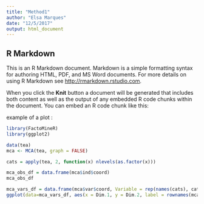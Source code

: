 ```yaml
---
title: "Method1"
author: "Elsa Marques"
date: "12/5/2017"
output: html_document
---
```


## R Markdown

This is an R Markdown document. Markdown is a simple formatting syntax for authoring HTML, PDF, and MS Word documents. For more details on using R Markdown see <http://rmarkdown.rstudio.com>.

When you click the **Knit** button a document will be generated that includes both content as well as the output of any embedded R code chunks within the document. You can embed an R code chunk like this:

example of a plot : 
```r
library(FactoMineR)
library(ggplot2)

data(tea)
mca <- MCA(tea, graph = FALSE)

cats = apply(tea, 2, function(x) nlevels(as.factor(x)))

mca_obs_df = data.frame(mca$ind$coord)
mca_obs_df

mca_vars_df = data.frame(mca$var$coord, Variable = rep(names(cats), cats))
ggplot(data=mca_vars_df, aes(x = Dim.1, y = Dim.2, label = rownames(mca_vars_df))) + geom_hline(yintercept = 0, colour = "black") + geom_vline(xintercept = 0, colour = "black") + geom_text(aes(colour=Variable)) + ggtitle("MCA plot")

```

